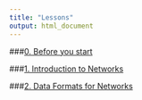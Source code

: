 ```yaml
---
title: "Lessons"
output: html_document
---
```


###[0. Before you start](00_before_you_start.html)

###[1. Introduction to Networks](01_intro.html)

###[2. Data Formats for Networks](01_intro.html)

###